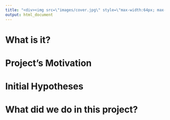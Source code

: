 ```yaml
---
title: "<div><img src=\"images/cover.jpg\" style=\"max-width:64px; max-height:64px;\"><span style=\"padding-left:20px\">Mental Health Amidst Covid-19</div>"
output: html_document
---
```


# What is it?

# Project's Motivation

# Initial Hypotheses

# What did we do in this project?